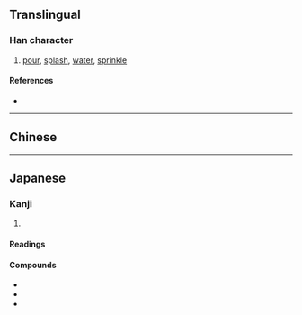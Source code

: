 {{character info/new}}
==Translingual==
{{Han simplified forms|潑|溌|泼|ex=y}}

===Han character===
{{Han char|rn=85|rad=水|as=09|sn=12|four=|canj=ENOP|ids=⿰氵発}}

# [[pour]], [[splash]], [[water]], [[sprinkle]]

====References====
* {{Han ref|kx=0639.111|hdz=31691.061|uh=6E8C|ud=28300}}

----

==Chinese==
{{zh-see|潑|sgs}}

----

==Japanese==

===Kanji===
{{ja-kanji|grade=|rs=水09|kyu=潑}}

# {{defn|lang=ja|sort=水09}}

====Readings====
{{ja-readings
|goon=はち
|kanon=はつ
|kun=もる, とびちる, そそ-ぐ
}}

====Compounds====
* {{ja-r|溌剌|はつらつ}}
* {{ja-r|溌墨|はつぼく}}
* {{ja-r|活溌|かっぱつ}}